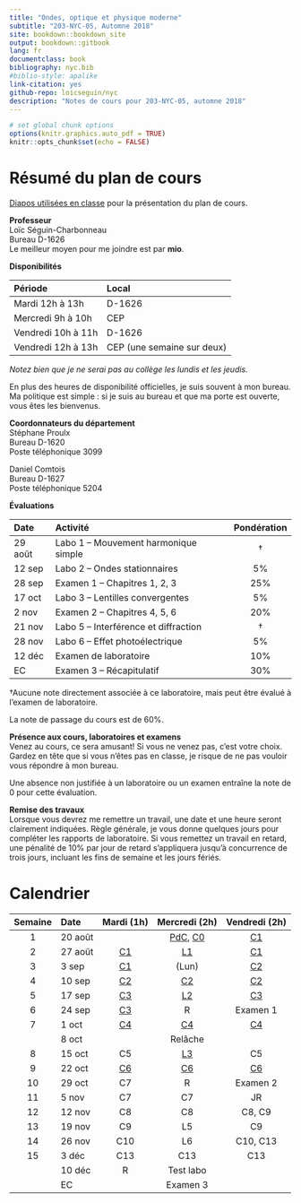 ```yaml
---
title: "Ondes, optique et physique moderne"
subtitle: "203-NYC-05, Automne 2018"
site: bookdown::bookdown_site
output: bookdown::gitbook
lang: fr
documentclass: book
bibliography: nyc.bib
#biblio-style: apalike
link-citation: yes
github-repo: loicseguin/nyc
description: "Notes de cours pour 203-NYC-05, automne 2018"
---
```


```r
# set global chunk options
options(knitr.graphics.auto_pdf = TRUE)
knitr::opts_chunk$set(echo = FALSE)
```

# Résumé du plan de cours {-}

[Diapos utilisées en classe][Pres] pour la présentation du plan de cours.

**Professeur**  
Loïc Séguin-Charbonneau  
Bureau D-1626  
Le meilleur moyen pour me joindre est par **mio**.

**Disponibilités**  

Période               Local
-------------------   --------------
Mardi 12h à 13h       D-1626
Mercredi 9h à 10h     CEP
Vendredi 10h à 11h    D-1626
Vendredi 12h à 13h    CEP (une semaine sur deux)


*Notez bien que je ne serai pas au collège les lundis et les jeudis.*

En plus des heures de disponibilité officielles, je suis souvent à mon bureau.
Ma politique est simple : si je suis au bureau et que ma porte est ouverte,
vous êtes les bienvenus.

**Coordonnateurs du département**  
Stéphane Proulx  
Bureau D-1620  
Poste téléphonique 3099

Daniel Comtois  
Bureau D-1627  
Poste téléphonique 5204


**Évaluations**  

Date     Activité                                 Pondération
-------  ----------                              -------------
29 août  Labo 1 -- Mouvement harmonique simple     †
12 sep   Labo 2 -- Ondes stationnaires             5%
28 sep   Examen 1 -- Chapitres 1, 2, 3             25%
17 oct   Labo 3 -- Lentilles convergentes          5%
2 nov    Examen 2 -- Chapitres 4, 5, 6             20%
21 nov   Labo 5 -- Interférence et diffraction     †
28 nov   Labo 6 -- Effet photoélectrique           5%
12 déc   Examen de laboratoire                     10%
EC       Examen 3 -- Récapitulatif                 30%

†Aucune note directement associée à ce laboratoire, mais peut être évalué à
l'examen de laboratoire.

La note de passage du cours est de 60%.

**Présence aux cours, laboratoires et examens**  
Venez au cours, ce sera amusant! Si vous ne venez pas, c'est votre choix.
Gardez en tête que si vous n'êtes pas en classe, je risque de ne pas vouloir
vous répondre à mon bureau.

Une absence non justifiée à un laboratoire ou un examen entraîne la note de 0
pour cette évaluation.

**Remise des travaux**  
Lorsque vous devrez me remettre un travail, une date et une heure seront
clairement indiquées. Règle générale, je vous donne quelques jours pour
compléter les rapports de laboratoire. Si vous remettez un travail en retard,
une pénalité de 10% par jour de retard s'appliquera jusqu'à concurrence de
trois jours, incluant les fins de semaine et les jours fériés.


# Calendrier {-}

 Semaine   Date      Mardi (1h)      Mercredi (2h)          Vendredi (2h)
---------  -------  ------------    ---------------        ---------------
  1        20 août                   [PdC][PdC], [C0][C0]    [C1][C1]
  2        27 août   [C1][C1]        [L1][L1]                [C1][C1]
  3        3 sep     [C1][C1]        (Lun)                   [C2][C2]
  4        10 sep    [C2][C2]        [C2][C2]                [C2][C2]
  5        17 sep    [C3][C3]        [L2][L2]                [C3][C3]
  6        24 sep    [C3][C3]        R                       Examen 1
  7        1 oct     [C4][C4]        [C4][C4]                [C4][C4]
           8 oct                     Relâche
  8        15 oct    C5              [L3][L3]                C5
  9        22 oct    [C6][C6]        [C6][C6]                [C6][C6]
  10       29 oct    C7              R                       Examen 2
  11       5 nov     C7              C7                      JR
  12       12 nov    C8              C8                      C8, C9
  13       19 nov    C9              L5                      C9
  14       26 nov    C10             L6                      C10, C13
  15       3 déc     C13             C13                     C13
           10 déc    R               Test labo
           EC                        Examen 3

[Pres]: https://docs.google.com/presentation/d/1xaxw5zxXWSw35rlKbGXB1qXC2vk-248TaBct2e1P_oM/edit?usp=sharing
[PdC]: ./index.html
[C0]: ./rappels-de-trigonometrie.html
[C1]: ./oscillations.html
[C2]: ./ondes.html
[C3]: ./ondes-sonores.html
[C4]: ./ondes-electromagnetiques.html
[C6]: ./formation-des-images.html
[C7]: ./interference-de-la-lumiere.html
[C9]: ./relativite-restreinte.html
[L1]: ./laboratoire-1-mouvement-harmonique-simple.html
[L2]: ./laboratoire-2-ondes-stationnaires-sur-une-corde.html
[L3]: ./laboratoire-3-lentille-convergente.html
[L6]: ./laboratoire-6-effet-photoelectrique.html
